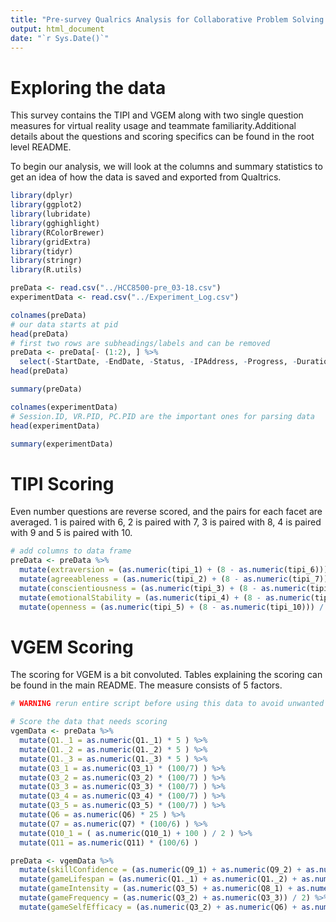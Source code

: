 ```yaml
---
title: "Pre-survey Qualrics Analysis for Collaborative Problem Solving in Asymmetric Virtual Reality"
output: html_document
date: "`r Sys.Date()`"
---
```


# Exploring the data

This survey contains the TIPI and VGEM along with two single question measures for virtual reality usage 
and teammate familiarity.Additional details about the questions and scoring specifics can be found in the
root level README.

To begin our analysis, we will look at the columns and summary statistics to get an idea of how the data 
is saved and exported from Qualtrics.

```r
library(dplyr)
library(ggplot2)
library(lubridate) 
library(gghighlight)
library(RColorBrewer)
library(gridExtra)
library(tidyr)
library(stringr)
library(R.utils)


```

```r

preData <- read.csv("../HCC8500-pre_03-18.csv")
experimentData <- read.csv("../Experiment_Log.csv")

colnames(preData)
# our data starts at pid
head(preData)
# first two rows are subheadings/labels and can be removed
preData <- preData[- (1:2), ] %>%
  select(-StartDate, -EndDate, -Status, -IPAddress, -Progress, -Duration..in.seconds., -Finished, -RecordedDate, -ResponseId, -RecipientLastName, -RecipientFirstName, -RecipientEmail, -ExternalReference, -LocationLatitude, -LocationLongitude, -DistributionChannel, -UserLanguage)
head(preData)

summary(preData)

colnames(experimentData)
# Session.ID, VR.PID, PC.PID are the important ones for parsing data
head(experimentData)

summary(experimentData)

```
# TIPI Scoring

Even number questions are reverse scored, and the pairs for each facet are averaged. 1 is paired with 6, 2 is paired with 7, 3 is paired with 8, 4 is paired with 9 and 5 is paired with 10.

```r

# add columns to data frame 
preData <- preData %>%
  mutate(extraversion = (as.numeric(tipi_1) + (8 - as.numeric(tipi_6))) / 2) %>%
  mutate(agreeableness = (as.numeric(tipi_2) + (8 - as.numeric(tipi_7))) / 2) %>%
  mutate(conscientiousness = (as.numeric(tipi_3) + (8 - as.numeric(tipi_8))) / 2) %>%
  mutate(emotionalStability = (as.numeric(tipi_4) + (8 - as.numeric(tipi_9))) / 2) %>%
  mutate(openness = (as.numeric(tipi_5) + (8 - as.numeric(tipi_10))) / 2)


```


# VGEM Scoring

The scoring for VGEM is a bit convoluted. Tables explaining the scoring can be found in the main README. The measure consists of 5 factors.

```r

# WARNING rerun entire script before using this data to avoid unwanted data manipulations

# Score the data that needs scoring
vgemData <- preData %>%
  mutate(Q1._1 = as.numeric(Q1._1) * 5 ) %>%
  mutate(Q1._2 = as.numeric(Q1._2) * 5 ) %>%
  mutate(Q1._3 = as.numeric(Q1._3) * 5 ) %>%
  mutate(Q3_1 = as.numeric(Q3_1) * (100/7) ) %>%
  mutate(Q3_2 = as.numeric(Q3_2) * (100/7) ) %>%
  mutate(Q3_3 = as.numeric(Q3_3) * (100/7) ) %>%
  mutate(Q3_4 = as.numeric(Q3_4) * (100/7) ) %>%
  mutate(Q3_5 = as.numeric(Q3_5) * (100/7) ) %>%
  mutate(Q6 = as.numeric(Q6) * 25 ) %>%
  mutate(Q7 = as.numeric(Q7) * (100/6) ) %>%
  mutate(Q10_1 = ( as.numeric(Q10_1) + 100 ) / 2 ) %>%
  mutate(Q11 = as.numeric(Q11) * (100/6) )

preData <- vgemData %>%
  mutate(skillConfidence = (as.numeric(Q9_1) + as.numeric(Q9_2) + as.numeric(Q9_3) + as.numeric(Q9_4) + as.numeric(Q9_5) + as.numeric(Q9_6) + as.numeric(Q9_7) + as.numeric(Q9_8) + as.numeric(Q10_1)) / 9) %>%
  mutate(gameLifespan = (as.numeric(Q1._1) + as.numeric(Q1._2) + as.numeric(Q1._3)) / 3 ) %>%
  mutate(gameIntensity = (as.numeric(Q3_5) + as.numeric(Q8_1) + as.numeric(Q9_2) + as.numeric(Q9_3) + as.numeric(Q11)) / 5 ) %>%
  mutate(gameFrequency = (as.numeric(Q3_2) + as.numeric(Q3_3)) / 2) %>%
  mutate(gameSelfEfficacy = (as.numeric(Q3_2) + as.numeric(Q6) + as.numeric(Q7)) / 3)

```

